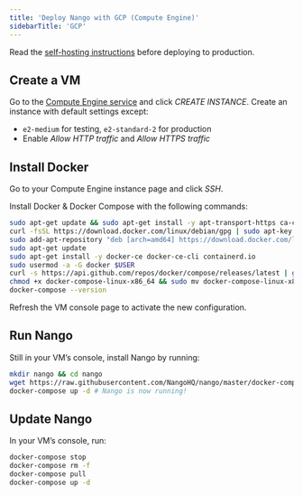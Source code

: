 ```yaml
---
title: 'Deploy Nango with GCP (Compute Engine)'
sidebarTitle: 'GCP'
---
```


<Note>Read the [self-hosting instructions](/guides/self-hosting/free-self-hosting/overview) before deploying to production.</Note>

## Create a VM[](#create-vm 'Direct link to Create a VM')

Go to the
[Compute Engine service](https://console.cloud.google.com/compute/instances) and
click _CREATE INSTANCE_. Create an instance with default settings except:

-   `e2-medium` for testing, `e2-standard-2` for production
-   Enable _Allow HTTP traffic_ and _Allow HTTPS traffic_

## Install Docker[](#install-docker 'Direct link to Install Docker')

Go to your Compute Engine instance page and click _SSH_.

Install Docker & Docker Compose with the following commands:

```bash
sudo apt-get update && sudo apt-get install -y apt-transport-https ca-certificates curl gnupg2 software-properties-common wget
curl -fsSL https://download.docker.com/linux/debian/gpg | sudo apt-key add --
sudo add-apt-repository "deb [arch=amd64] https://download.docker.com/linux/debian buster stable"
sudo apt-get update
sudo apt-get install -y docker-ce docker-ce-cli containerd.io
sudo usermod -a -G docker $USER
curl -s https://api.github.com/repos/docker/compose/releases/latest | grep browser_download_url  | grep docker-compose-linux-x86_64 | cut -d '"' -f 4 | wget -qi -
chmod +x docker-compose-linux-x86_64 && sudo mv docker-compose-linux-x86_64 /usr/local/bin/docker-compose
docker-compose --version
```

<Note>Refresh the VM console page to activate the new configuration.</Note>

## Run Nango[](#run-nango 'Direct link to Run Nango')

Still in your VM’s console, install Nango by running:

```bash
mkdir nango && cd nango
wget https://raw.githubusercontent.com/NangoHQ/nango/master/docker-compose.yaml
docker-compose up -d # Nango is now running!
```

## Update Nango[](#update-nango 'Direct link to Update Nango')

In your VM’s console, run:

```bash
docker-compose stop
docker-compose rm -f
docker-compose pull
docker-compose up -d
```
